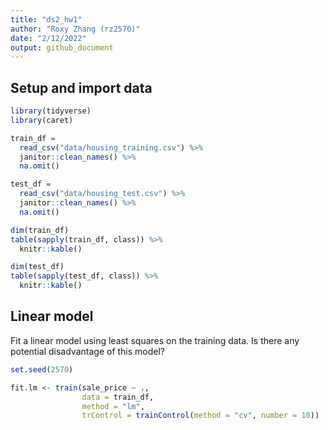 ```yaml
---
title: "ds2_hw1"
author: "Roxy Zhang (rz2570)"
date: "2/12/2022"
output: github_document
---
```


## Setup and import data

```r
library(tidyverse)
library(caret)


```

```r
train_df = 
  read_csv("data/housing_training.csv") %>% 
  janitor::clean_names() %>% 
  na.omit()

test_df = 
  read_csv("data/housing_test.csv") %>% 
  janitor::clean_names() %>% 
  na.omit()

dim(train_df)
table(sapply(train_df, class)) %>% 
  knitr::kable()

dim(test_df)
table(sapply(test_df, class)) %>% 
  knitr::kable()
```


## Linear model

Fit a linear model using least squares on the training data. Is there any potential disadvantage of this model?

```r
set.seed(2570)

fit.lm <- train(sale_price ~ .,
                data = train_df,
                method = "lm",
                trControl = trainControl(method = "cv", number = 10))
```

